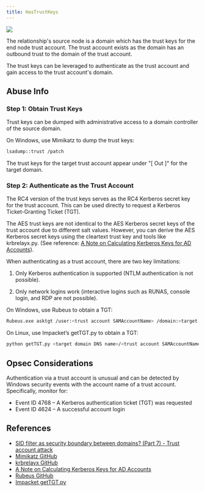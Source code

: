 ---
title: HasTrustKeys
---

<img src="/assets/enterprise-AND-community-edition-pill-tag.svg"/> 

The relationship's source node is a domain which has the trust keys for the end node trust account. The trust account exists as the domain has an outbound trust to the domain of the trust account.

The trust keys can be leveraged to authenticate as the trust account and gain access to the trust account's domain.

Abuse Info
----------

### **Step 1: Obtain Trust Keys**

Trust keys can be dumped with administrative access to a domain controller of the source domain.

On Windows, use Mimikatz to dump the trust keys:

```bash
lsadump::trust /patch
```

The trust keys for the target trust account appear under "[ Out ]" for the target domain.

### **Step 2: Authenticate as the Trust Account**

The RC4 version of the trust keys serves as the RC4 Kerberos secret key for the trust account. This can be used directly to request a Kerberos Ticket-Granting Ticket (TGT).

The AES trust keys are not identical to the AES Kerberos secret keys of the trust account due to different salt values. However, you can derive the AES Kerberos secret keys using the cleartext trust key and tools like krbrelayx.py. (See reference: [A Note on Calculating Kerberos Keys for AD Accounts](https://snovvcrash.rocks/2021/05/21/calculating-kerberos-keys.html)).

When authenticating as a trust account, there are two key limitations:

1. Only Kerberos authentication is supported (NTLM authentication is not possible).

2. Only network logins work (interactive logins such as RUNAS, console login, and RDP are not possible).

On Windows, use Rubeus to obtain a TGT:

```bash
Rubeus.exe asktgt /user:<trust account SAMAccountName> /domain:<target domain DNS name> /rc4:<RC4 trust key> /nowrap /ptt
```

On Linux, use Impacket’s getTGT.py to obtain a TGT:

```bash
python getTGT.py <target domain DNS name>/<trust account SAMAccountName> -hashes : <RC4 trust key>
```

Opsec Considerations
----------

Authentication via a trust account is unusual and can be detected by Windows security events with the account name of a trust account. Specifically, monitor for:

* Event ID 4768 – A Kerberos authentication ticket (TGT) was requested
* Event ID 4624 – A successful account login

References
----------
* [SID filter as security boundary between domains? (Part 7) - Trust account attack](https://blog.improsec.com/tech-blog/sid-filter-as-security-boundary-between-domains-part-7-trust-account-attack-from-trusting-to-trusted)
* [Mimikatz GitHub](https://github.com/gentilkiwi/mimikatz)
* [krbrelayx GitHub](https://github.com/dirkjanm/krbrelayx)
* [A Note on Calculating Kerberos Keys for AD Accounts](https://snovvcrash.rocks/2021/05/21/calculating-kerberos-keys.html)
* [Rubeus GitHub](https://github.com/GhostPack/Rubeus)
* [Impacket getTGT.py](https://github.com/fortra/impacket/blob/master/examples/getTGT.py)
